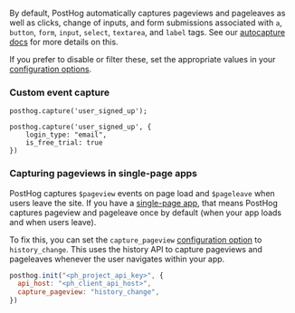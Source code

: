 
By default, PostHog automatically captures pageviews and pageleaves as well as clicks, change of inputs, and form submissions associated with `a`, `button`, `form`, `input`, `select`, `textarea`, and `label` tags. See our [autocapture docs](/docs/product-analytics/autocapture) for more details on this.

If you prefer to disable or filter these, set the appropriate values in your [configuration options](/docs/libraries/js/config).

### Custom event capture

<CustomEventIntro />

```js-web
posthog.capture('user_signed_up');
```

<NamingTip />

<SettingProperties />

```js-web
posthog.capture('user_signed_up', {
    login_type: "email",
    is_free_trial: true
})
```

### Capturing pageviews in single-page apps

PostHog captures `$pageview` events on page load and `$pageleave` when users leave the site. If you have a [single-page app](/tutorials/single-page-app-pageviews), that means PostHog captures pageview and pageleave once by default (when your app loads and when users leave).

To fix this, you can set the `capture_pageview` [configuration option](/docs/libraries/js/config) to `history_change`. This uses the history API to capture pageviews and pageleaves whenever the user navigates within your app.

```js
posthog.init("<ph_project_api_key>", {
  api_host: "<ph_client_api_host>",
  capture_pageview: "history_change",
})
```

